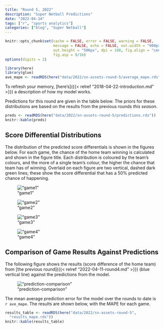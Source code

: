 ```yaml
---
title: "Round 5, 2022"
description: "Super Netball Predictions"
date: "2022-04-14"
tags: ["r", "sports analytics"]
categories: ["blog", "Super Netball"]
---
```


<!-- Time-stamp: <2022-04-11 19:12:53 (sprazza)> -->

```r
knitr::opts_chunk$set(cache = FALSE, error = FALSE, warning = FALSE,
                      message = FALSE, echo = FALSE, out.width = "900px",
                      out.height = "506px", dpi = 180, fig.align = "center",
                      fig.asp = 9/16)
options(digits = 2)

```

```r
library(here)
library(glue)
ave_mape <- readRDS(here("data/2022/sn-assets-round-5/average_mape.rds"))

```

To refresh your memory, [here's]({{< relref "2018-04-22-introduction.md" >}}) a description of how my model works.

Predictions for this round are given in the table below. The priors for these distributions are based on the results from the previous rounds _this season_.

```r
preds <- readRDS(here("data/2022/sn-assets-round-5/predictions.rds"))
knitr::kable(preds)

```

## Score Differential Distributions

The distribution of the predicted score differentials is shown in the figures below. For each game, the chance of the home team winning is calculated and shown in the figure title. Each distribution is coloured by the team's colours, and the more of a single team's colour, the higher the chance that team has of winning. Overlaid on each figure are two vertical, dashed dark green lines; these show the score differential that has a 50% predicted chance of happening.

!["game1"](/sn-assets/2022/round5/game-1.png)

!["game2"](/sn-assets/2022/round5/game-2.png)

!["game3"](/sn-assets/2022/round5/game-3.png)

!["game4"](/sn-assets/2022/round5/game-4.png)

## Comparison of Game Results Against Predictions

The following figure shows the results (score difference of the home team) from [the previous round]({{< relref "2022-04-11-round4.md" >}}) (blue vertical line) against the predictions from the model.

!["prediction-comparison"](/sn-assets/2022/round5/plot-grid-comparison.png)

The mean average prediction error for the model over the rounds to date is `r ave_mape`. The results are shown below, with the MAPE for each game.

```r
results_table <- readRDS(here("data/2022/sn-assets-round-5",
  "results_mape.rds"))
knitr::kable(results_table)

```
